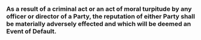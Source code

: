 ### As a result of a criminal act or an act of moral turpitude by any officer or director of a Party, the reputation of either Party shall be materially adversely effected and which will be deemed an Event of Default. {#termination-available-remedies:right-to-terminate:moral}
